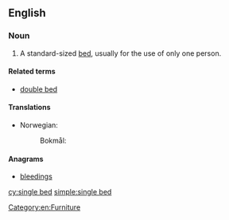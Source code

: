 ==English==

===Noun===
{{en-noun|head=[[single]] [[bed]]}}

# A standard-sized [[bed]], usually for the use of only one person.

====Related terms====
* [[double bed]]

====Translations====
{{trans-top|bed for one person}}
* Norwegian:
*: Bokmål: {{t|nb|enkeltseng|m|f}}
{{trans-mid}}
{{trans-bottom}}

====Anagrams====
* [[bleedings#English|bleedings]]

[[Category:en:Furniture]]

[[cy:single bed]]
[[simple:single bed]]